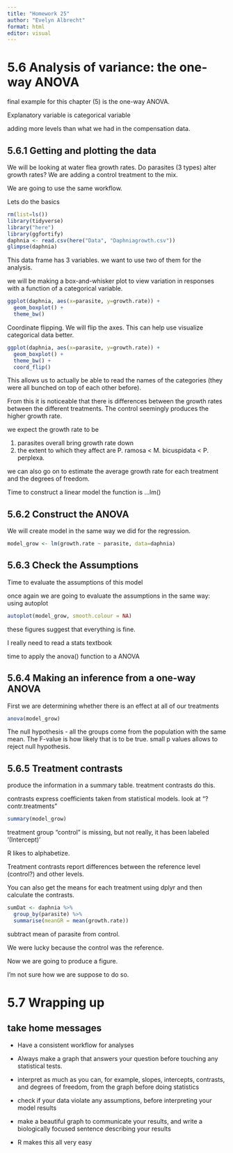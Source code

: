 ```yaml
---
title: "Homework 25"
author: "Evelyn Albrecht"
format: html
editor: visual
---
```


# 5.6 Analysis of variance: the one-way ANOVA

final example for this chapter (5) is the one-way ANOVA.

Explanatory variable is categorical variable

adding more levels than what we had in the compensation data.

## 5.6.1 Getting and plotting the data 

We will be looking at water flea growth rates. Do parasites (3 types) alter growth rates? We are adding a control treatment to the mix.

We are going to use the same workflow.

Lets do the basics

```r
rm(list=ls())
library(tidyverse)
library("here")
library(ggfortify)
daphnia <- read.csv(here("Data", "Daphniagrowth.csv"))
glimpse(daphnia)
```

This data frame has 3 variables. we want to use two of them for the analysis.

we will be making a box-and-whisker plot to view variation in responses with a function of a categorical variable.

```r
ggplot(daphnia, aes(x=parasite, y=growth.rate)) + 
  geom_boxplot() + 
  theme_bw()
```

Coordinate flipping. We will flip the axes. This can help use visualize categorical data better.

```r
ggplot(daphnia, aes(x=parasite, y=growth.rate)) + 
  geom_boxplot() + 
  theme_bw() + 
  coord_flip()
```

This allows us to actually be able to read the names of the categories (they were all bunched on top of each other before).

From this it is noticeable that there is differences between the growth rates between the different treatments. The control seemingly produces the higher growth rate.

we expect the growth rate to be

1.  parasites overall bring growth rate down
2.  the extent to which they affect are P. ramosa \< M. bicuspidata \< P. perplexa.

we can also go on to estimate the average growth rate for each treatment and the degrees of freedom.

Time to construct a linear model the function is ...lm()

## 5.6.2 Construct the ANOVA

We will create model in the same way we did for the regression.

```r
model_grow <- lm(growth.rate ~ parasite, data=daphnia)
```

## 5.6.3 Check the Assumptions 

Time to evaluate the assumptions of this model

once again we are going to evaluate the assumptions in the same way: using autoplot

```r
autoplot(model_grow, smooth.colour = NA)
```

these figures suggest that everything is fine.

I really need to read a stats textbook

time to apply the anova() function to a ANOVA

## 5.6.4 Making an inference from a one-way ANOVA

First we are determining whether there is an effect at all of our treatments

```r
anova(model_grow)
```

The null hypothesis - all the groups come from the population with the same mean. The F-value is how likely that is to be true. small p values allows to reject null hypothesis.

## 5.6.5 Treatment contrasts 

produce the information in a summary table. treatment contrasts do this.

contrasts express coefficients taken from statistical models. look at "?contr.treatments"

```r
summary(model_grow)
```

treatment group "control" is missing, but not really, it has been labeled '(Intercept)'

R likes to alphabetize.

Treatment contrasts report differences between the reference level (control?) and other levels.

You can also get the means for each treatment using dplyr and then calculate the contrasts.

```r
sumDat <- daphnia %>%
  group_by(parasite) %>%
  summarise(meanGR = mean(growth.rate))
```

subtract mean of parasite from control.

We were lucky because the control was the reference.

Now we are going to produce a figure.

I'm not sure how we are suppose to do so.

# 5.7 Wrapping up

## take home messages 

-   Have a consistent workflow for analyses

-   Always make a graph that answers your question before touching any statistical tests.

-   interpret as much as you can, for example, slopes, intercepts, contrasts, and degrees of freedom, from the graph before doing statistics

-   check if your data violate any assumptions, before interpreting your model results

-   make a beautiful graph to communicate your results, and write a biologically focused sentence describing your results

-   R makes this all very easy
